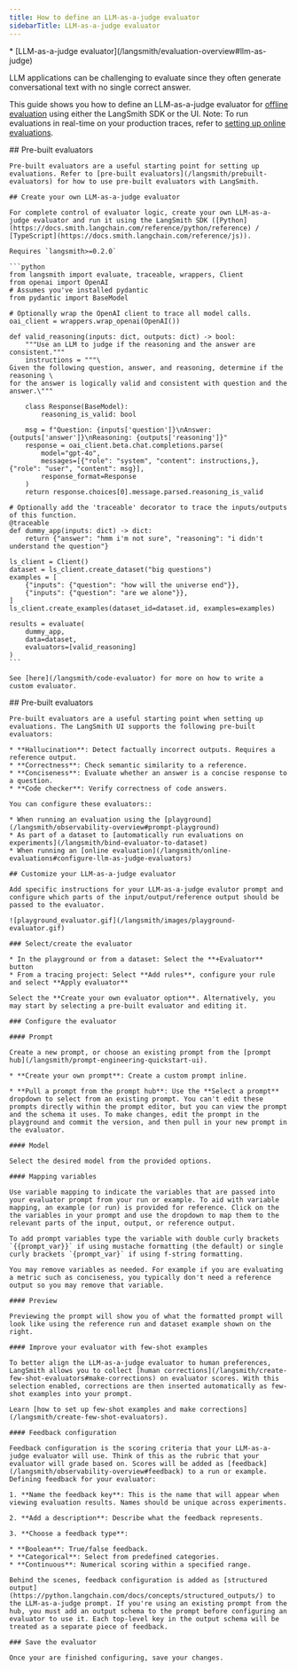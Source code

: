 ```yaml
---
title: How to define an LLM-as-a-judge evaluator
sidebarTitle: LLM-as-a-judge evaluator
---
```


<Info>
  * [LLM-as-a-judge evaluator](/langsmith/evaluation-overview#llm-as-judge)
</Info>

LLM applications can be challenging to evaluate since they often generate conversational text with no single correct answer.

This guide shows you how to define an LLM-as-a-judge evaluator for [offline evaluation](/langsmith/evaluation-overview#offline-evaluation) using either the LangSmith SDK or the UI. Note: To run evaluations in real-time on your production traces, refer to [setting up online evaluations](/langsmith/online-evaluations#configure-llm-as-judge-evaluators).

<Tabs>
  <Tab title="SDK">
    ## Pre-built evaluators

    Pre-built evaluators are a useful starting point for setting up evaluations. Refer to [pre-built evaluators](/langsmith/prebuilt-evaluators) for how to use pre-built evaluators with LangSmith.

    ## Create your own LLM-as-a-judge evaluator

    For complete control of evaluator logic, create your own LLM-as-a-judge evaluator and run it using the LangSmith SDK ([Python](https://docs.smith.langchain.com/reference/python/reference) / [TypeScript](https://docs.smith.langchain.com/reference/js)).

    Requires `langsmith>=0.2.0`

    ```python
    from langsmith import evaluate, traceable, wrappers, Client
    from openai import OpenAI
    # Assumes you've installed pydantic
    from pydantic import BaseModel

    # Optionally wrap the OpenAI client to trace all model calls.
    oai_client = wrappers.wrap_openai(OpenAI())

    def valid_reasoning(inputs: dict, outputs: dict) -> bool:
        """Use an LLM to judge if the reasoning and the answer are consistent."""
        instructions = """\
    Given the following question, answer, and reasoning, determine if the reasoning \
    for the answer is logically valid and consistent with question and the answer.\"""
        
        class Response(BaseModel):
            reasoning_is_valid: bool
        
        msg = f"Question: {inputs['question']}\nAnswer: {outputs['answer']}\nReasoning: {outputs['reasoning']}"
        response = oai_client.beta.chat.completions.parse(
            model="gpt-4o",
            messages=[{"role": "system", "content": instructions,}, {"role": "user", "content": msg}],
            response_format=Response
        )
        return response.choices[0].message.parsed.reasoning_is_valid

    # Optionally add the 'traceable' decorator to trace the inputs/outputs of this function.
    @traceable
    def dummy_app(inputs: dict) -> dict:
        return {"answer": "hmm i'm not sure", "reasoning": "i didn't understand the question"}

    ls_client = Client()
    dataset = ls_client.create_dataset("big questions")
    examples = [
        {"inputs": {"question": "how will the universe end"}},
        {"inputs": {"question": "are we alone"}},
    ]
    ls_client.create_examples(dataset_id=dataset.id, examples=examples)

    results = evaluate(
        dummy_app,
        data=dataset,
        evaluators=[valid_reasoning]
    )
    ```

    See [here](/langsmith/code-evaluator) for more on how to write a custom evaluator.
  </Tab>
  <Tab title="UI">
    ## Pre-built evaluators

    Pre-built evaluators are a useful starting point when setting up evaluations. The LangSmith UI supports the following pre-built evaluators:

    * **Hallucination**: Detect factually incorrect outputs. Requires a reference output.
    * **Correctness**: Check semantic similarity to a reference.
    * **Conciseness**: Evaluate whether an answer is a concise response to a question.
    * **Code checker**: Verify correctness of code answers.

    You can configure these evaluators::

    * When running an evaluation using the [playground](/langsmith/observability-overview#prompt-playground)
    * As part of a dataset to [automatically run evaluations on experiments](/langsmith/bind-evaluator-to-dataset)
    * When running an [online evaluation](/langsmith/online-evaluations#configure-llm-as-judge-evaluators)

    ## Customize your LLM-as-a-judge evaluator

    Add specific instructions for your LLM-as-a-judge evalutor prompt and configure which parts of the input/output/reference output should be passed to the evaluator.

    ![playground_evaluator.gif](/langsmith/images/playground-evaluator.gif)

    ### Select/create the evaluator

    * In the playground or from a dataset: Select the **+Evaluator** button
    * From a tracing project: Select **Add rules**, configure your rule and select **Apply evaluator**

    Select the **Create your own evaluator option**. Alternatively, you may start by selecting a pre-built evaluator and editing it.

    ### Configure the evaluator

    #### Prompt

    Create a new prompt, or choose an existing prompt from the [prompt hub](/langsmith/prompt-engineering-quickstart-ui).

    * **Create your own prompt**: Create a custom prompt inline.

    * **Pull a prompt from the prompt hub**: Use the **Select a prompt** dropdown to select from an existing prompt. You can't edit these prompts directly within the prompt editor, but you can view the prompt and the schema it uses. To make changes, edit the prompt in the playground and commit the version, and then pull in your new prompt in the evaluator.

    #### Model

    Select the desired model from the provided options.

    #### Mapping variables

    Use variable mapping to indicate the variables that are passed into your evaluator prompt from your run or example. To aid with variable mapping, an example (or run) is provided for reference. Click on the the variables in your prompt and use the dropdown to map them to the relevant parts of the input, output, or reference output.

    To add prompt variables type the variable with double curly brackets `{{prompt_var}}` if using mustache formatting (the default) or single curly brackets `{prompt_var}` if using f-string formatting.

    You may remove variables as needed. For example if you are evaluating a metric such as conciseness, you typically don't need a reference output so you may remove that variable.

    #### Preview

    Previewing the prompt will show you of what the formatted prompt will look like using the reference run and dataset example shown on the right.

    #### Improve your evaluator with few-shot examples

    To better align the LLM-as-a-judge evaluator to human preferences, LangSmith allows you to collect [human corrections](/langsmith/create-few-shot-evaluators#make-corrections) on evaluator scores. With this selection enabled, corrections are then inserted automatically as few-shot examples into your prompt.

    Learn [how to set up few-shot examples and make corrections](/langsmith/create-few-shot-evaluators).

    #### Feedback configuration

    Feedback configuration is the scoring criteria that your LLM-as-a-judge evaluator will use. Think of this as the rubric that your evaluator will grade based on. Scores will be added as [feedback](/langsmith/observability-overview#feedback) to a run or example. Defining feedback for your evaluator:

    1. **Name the feedback key**: This is the name that will appear when viewing evaluation results. Names should be unique across experiments.

    2. **Add a description**: Describe what the feedback represents.

    3. **Choose a feedback type**:

    * **Boolean**: True/false feedback.
    * **Categorical**: Select from predefined categories.
    * **Continuous**: Numerical scoring within a specified range.

    Behind the scenes, feedback configuration is added as [structured output](https://python.langchain.com/docs/concepts/structured_outputs/) to the LLM-as-a-judge prompt. If you're using an existing prompt from the hub, you must add an output schema to the prompt before configuring an evaluator to use it. Each top-level key in the output schema will be treated as a separate piece of feedback.

    ### Save the evaluator

    Once your are finished configuring, save your changes.
  </Tab>
</Tabs>
